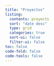 ```yaml
---
title: "Proyectos"
listing:
  contents: proyects
  sort: "date desc"
  type: grid
  categories: true
  sort-ui: false
  filter-ui: false
toc: false
code-fold: false
code-tools: false
---
```


